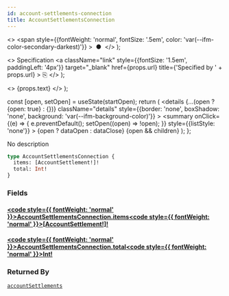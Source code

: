 ```yaml
---
id: account-settlements-connection
title: AccountSettlementsConnection
---
```


  <>
    <span
      style={{fontWeight: 'normal', fontSize: '.5em', color: 'var(--ifm-color-secondary-darkest)'}}
    >
      &nbsp;●&nbsp;
    </span>
  </>
);

  <>
    Specification
    <a
      className="link"
      style={{fontSize: '1.5em', paddingLeft: '4px'}}
      target="_blank"
      href={props.url}
      title={'Specified by ' + props.url}
    >
      ⎘
    </a>
  </>
);

  <>
    <span className={props.class}>{props.text}</span>
  </>
);


  const [open, setOpen] = useState(startOpen);
  return (
    <details
      {...(open ? {open: true} : {})}
      className="details"
      style={{border: 'none', boxShadow: 'none', background: 'var(--ifm-background-color)'}}
    >
      <summary
        onClick={(e) => {
          e.preventDefault();
          setOpen((open) => !open);
        }}
        style={{listStyle: 'none'}}
      >
        {open ? dataOpen : dataClose}
      </summary>
      {open && children}
    </details>
  );
};

No description

```graphql
type AccountSettlementsConnection {
  items: [AccountSettlement!]!
  total: Int!
}
```

### Fields

#### [<code style={{ fontWeight: 'normal' }}>AccountSettlementsConnection.<b>items</b></code>](#)<Bullet />[<code style={{ fontWeight: 'normal' }}><b>[AccountSettlement!]!</b></code>](/docs/apis/graphql/types/objects/account-settlement.mdx) <Badge class="badge badge--secondary badge--non_null" text="non-null"/> <Badge class="badge badge--secondary " text="object"/>

#### [<code style={{ fontWeight: 'normal' }}>AccountSettlementsConnection.<b>total</b></code>](#)<Bullet />[<code style={{ fontWeight: 'normal' }}><b>Int!</b></code>](/docs/apis/graphql/types/scalars/int.mdx) <Badge class="badge badge--secondary badge--non_null" text="non-null"/> <Badge class="badge badge--secondary " text="scalar"/>

### Returned By

[`accountSettlements`](/docs/apis/graphql/operations/queries/account-settlements.mdx) <Badge class="badge badge--secondary badge--relation" text="query"/>

